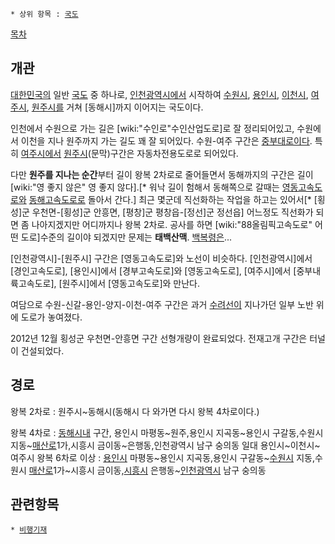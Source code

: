  * 상위 항목 : [[국도]]

[[목차]]
== 개관 ==
[[대한민국]]의 일반 [[국도]] 중 하나로, [[인천광역시]]에서 시작하여 [[수원시]], [[용인시]], [[이천시]], [[여주시]], [[원주시]]를 거쳐 [동해시]까지 이어지는 국도이다.

인천에서 수원으로 가는 길은 [wiki:"수인로"수인산업도로]로 잘 정리되어있고, 수원에서 이천을 지나 원주까지 가는 길도 꽤 잘 되어있다. 수원-여주 구간은 [[중부대로]]이다. 특히 [[여주시]]에서 [[원주시]](문막)구간은 자동차전용도로로 되어있다.

다만 '''원주를 지나는 순간'''부터 길이 왕복 2차로로 줄어들면서 동해까지의 구간은 길이 [wiki:"영 좋지 않은" 영 좋지 않다].[* 워낙 길이 험해서 동해쪽으로 갈때는 [[영동고속도로]]와 [[동해고속도로]]로 돌아서 간다.] 최근 몇군데 직선화하는 작업을 하고는 있어서[* [횡성]군 우천면-[횡성]군 안흥면, [평창]군 평창읍-[정선]군 정선읍] 어느정도 직선화가 되면 좀 나아지겠지만 어디까지나 왕복 2차로. 공사를 하면 [wiki:"88올림픽고속도로" 어떤 도로]수준의 길이야 되겠지만 문제는 '''태백산맥'''. [[백복령]]은...

[인천광역시]-[원주시] 구간은 [영동고속도로]와 노선이 비슷하다. [인천광역시]에서 [경인고속도로], [용인시]에서 [경부고속도로]와 [영동고속도로], [여주시]에서 [중부내륙고속도로], [원주시]에서 [영동고속도로]와 만난다.

여담으로 수원-신갈-용인-양지-이천-여주 구간은 과거 [[수려선]]이 지나가던 일부 노반 위에 도로가 놓여졌다.

2012년 12월 횡성군 우천면-안흥면 구간 선형개량이 완료되었다. 전재고개 구간은 터널이 건설되었다.

== 경로 ==
왕복 2차로 : 원주시~동해시(동해시 다 와가면 다시 왕복 4차로이다.)

왕복 4차로 : [[동해시]]내 구간, 용인시 마평동~원주,용인시 지곡동~용인시 구갈동,수원시 지동~[[매산로]]1가,시흥시 금이동~은행동,인천광역시 남구 숭의동 일대
용인시~이천시~여주시
왕복 6차로 이상 : [[용인시]] 마평동~용인시 지곡동,용인시 구갈동~[[수원시]] 지동,수원시 [[매산로]]1가~시흥시 금이동,[[시흥시]] 은행동~[[인천광역시]] 남구 숭의동

== 관련항목 ==
 * [[비행기재]]
